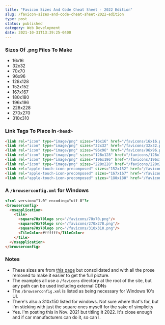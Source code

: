 ```yaml
---
title: "Favicon Sizes And Code Cheat Sheet - 2022 Edition"
slug: /favicon-sizes-and-code-cheat-sheet-2022-edition
type: post
status: published
category: Web Development
date: 2021-10-31T13:39:25-0400
---
```


### Sizes Of .png Files To Make

- 16x16
- 32x32
- 70x70
- 96x96
- 128x128
- 152x152
- 167x167
- 180x180
- 196x196
- 228x228
- 270x270
- 310x310


### Link Tags To Place In `<head>`

```html
<link rel="icon" type="image/png" sizes="16x16" href="/favicons/16x16.png" />
<link rel="icon" type="image/png" sizes="32x32" href="/favicons/32x32.png" />
<link rel="icon" type="image/png" sizes="96x96" href="/favicons/96x96.png" />
<link rel="icon" type="image/png" sizes="128x128" href="/favicons/128x128.png" />
<link rel="icon" type="image/png" sizes="196x196" href="/favicons/196x196.png" />
<link rel="icon" type="image/png" sizes="228x228" href="/favicons/228x228.png" />
<link rel="apple-touch-icon-precomposed" sizes="152x152" href="/favicons/152x152.png" />
<link rel="apple-touch-icon-precomposed" sizes="167x167" href="/favicons/167x167.png" />
<link rel="apple-touch-icon-precomposed" sizes="180x180" href="/favicons/180x180.png" />
```

### A `/browserconfig.xml` for Windows

```html
<?xml version="1.0" encoding="utf-8"?>
<browserconfig>
  <msapplication>
    <tile>
      <square70x70logo src="/favicons/70x70.png"/>
      <square70x70logo src="/favicons/270x270.png"/>
      <square70x70logo src="/favicons/310x310.png"/>
      <TileColor>#ffffff</TileColor>
    </tile>
  </msapplication>
</browserconfig>
```

### Notes

- These sizes are from [this page](https://sympli.io/blog/heres-everything-you-need-to-know-about-favicons-in-2020/) but consolidated and with all the prose removed to make it easier to get the full picture. 
- The examples all use a `/favicons` directory at the root of the site, but any path can be used including external CDNs
- The `/browserconfig.xml` is listed as being necessary for Windows 10's UI.
- There's also a 310x150 listed for windows. Not sure where that's for, but I'm sticking with just the square ones myself for the sake of simplicity
- Yes. I'm posting this in Nov. 2021 but titling it 2022. It's close enough and if car manufacturers can do it, so can I. 



